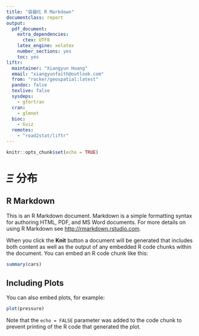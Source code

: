 ```yaml
---
title: "容器化 R Markdown"
documentclass: report
output: 
  pdf_document: 
    extra_dependencies:
      ctex: UTF8  
    latex_engine: xelatex
    number_sections: yes
    toc: yes
liftr:
  maintainer: "Xiangyun Huang"
  email: "xiangyunfaith@outlook.com"
  from: "rocker/geospatial:latest"
  pandoc: false
  texlive: false
  sysdeps:
    - gfortran
  cran:
    - glmnet
  bioc:
    - Gviz
  remotes:
    - "road2stat/liftr"
---
```


```r
knitr::opts_chunk$set(echo = TRUE)
```

# $\Xi$ 分布

## R Markdown

This is an R Markdown document. Markdown is a simple formatting syntax for authoring HTML, PDF, and MS Word documents. For more details on using R Markdown see <http://rmarkdown.rstudio.com>.

When you click the **Knit** button a document will be generated that includes both content as well as the output of any embedded R code chunks within the document. You can embed an R code chunk like this:

```r
summary(cars)
```

## Including Plots

You can also embed plots, for example:

```r
plot(pressure)
```

Note that the `echo = FALSE` parameter was added to the code chunk to prevent printing of the R code that generated the plot.

